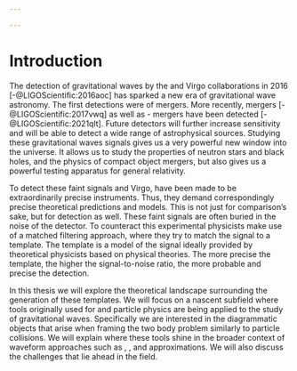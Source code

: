 ```yaml
---

---
```






# Introduction

The detection of gravitational waves by the \acr{ligo}  and Virgo collaborations in 2016 [-@LIGOScientific:2016aoc] has sparked a new era of gravitational wave astronomy. The first detections were of \acr{bbh} mergers. More recently, \acr{bns}  mergers [-@LIGOScientific:2017vwq]  as well as \acr{ns}-\acr{bh} mergers have been detected [-@LIGOScientific:2021qlt]. Future detectors will further increase sensitivity and will be able to detect a wide range of astrophysical sources. Studying these gravitational waves signals gives us a very powerful new window into the universe.  It allows us to study the properties of neutron stars and black holes, and the physics of compact object mergers, but also gives us a powerful testing apparatus for general relativity.

To detect these faint signals \acr{ligo} and Virgo, have been made to be extraordinarily precise instruments. Thus, they demand correspondingly precise theoretical predictions and models. This is not just for comparison’s sake, but for detection as well. These faint signals are often buried in the noise of the detector. To counteract this experimental physicists make use of a matched filtering approach, where they try to match the signal to a template. The template is a model of the signal ideally provided by theoretical physicists based on physical theories. The more precise the template, the higher the signal-to-noise ratio, the more probable and precise the detection.

In this thesis we will explore the theoretical landscape surrounding the generation of these templates.  We will focus on a nascent subfield where tools originally used for \acr{qft} and particle physics are being applied to the study of gravitational waves. Specifically we are interested in the diagrammatic objects that arise when framing the two body problem similarly to particle collisions. We will explain where these tools shine in the broader context of waveform approaches such as \acr{eob}, \acr{nrgr}, \acr{pm} and \acr{pn} approximations. We will also discuss the challenges that lie ahead in the field. 



\let\oldsigma\sigma
\renewcommand{\sigma}{{\mathtip{\href{index.html}{\oldsigma}}{\int\sin\d(x)}}}




